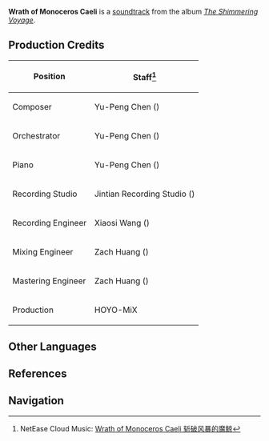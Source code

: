 {{Soundtrack Infobox
|title          =
|image          = The Shimmering Voyage.jpg
|album          = The Shimmering Voyage
|disc           = 3
|number         = 41
|featured       = GENSHIN CONCERT 2021 "Melodies of an Endless Journey" (CD)
|featured2      =
|featured3      =
|featured_disc  = B
|featured_disc2 =
|featured_disc3 =
|youtube_id     = _ZgWy5uvIiw
|youtube_time   = 452
|spotify_id     = 2xZ8J2WykVzYstEhOOMpNQ
|played_in      = Weekly Boss
|during         = [[Enter the Golden House]] (Phase 3)
|domain         = Enter the Golden House
|previous       = Never-Ending Performance (Soundtrack)
|next           = Dance with the Great Vortex
}}
'''Wrath of Monoceros Caeli''' is a [[soundtrack]] from the album ''[[The Shimmering Voyage]]''.

==Production Credits==
{| class="wikitable" style="text-align:left; height:0.5em"
! Position
! Staff<ref>NetEase Cloud Music: [https://music.163.com/#/song?id=1861578697 Wrath of Monoceros Caeli 斩破风暴的魔鲸]</ref>
|-
! Composer
| Yu-Peng Chen ({{Lang|zh=陈致逸|mini=1}})
|-
! Orchestrator
| Yu-Peng Chen ({{Lang|zh=陈致逸|mini=1}})
|-
! Piano
| Yu-Peng Chen ({{Lang|zh=陈致逸|mini=1}})
|-
! Recording Studio
| Jintian Recording Studio ({{Lang|zh=金田录音棚|mini=1}})
|-
! Recording Engineer
| Xiaosi Wang ({{Lang|zh=王小四|mini=1}})
|-
! Mixing Engineer
| Zach Huang ({{Lang|zh=黄巍|mini=1}})
|-
! Mastering Engineer
| Zach Huang ({{Lang|zh=黄巍|mini=1}})
|-
! Production
| HOYO-MiX
|}
<!--
==Trivia==
-->
==Other Languages==
{{Other Languages
|default_hidden = 1
|en      = Wrath of [[Monoceros Caeli]]
|zhs     = 斩破风暴的魔鲸
|zhs_rm  = Zhǎnpò Fēngbào de Mójīng
|zht     = 斬破風暴的魔鯨
|zht_rm  = Zhǎnpò Fēngbào de Mójīng
|ja      = 嵐を切り裂く魔鯨
|ja_rm   = Arashi wo Kiri-saku Magei{{Assumed}}
}}

==References==
{{Reflist}}

==Navigation==
{{Soundtrack Navbox|The Shimmering Voyage}}